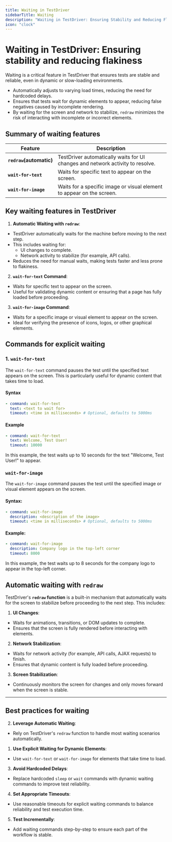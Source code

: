 ```yaml
---
title: Waiting in TestDriver
sidebarTitle: Waiting
description: "Waiting in TestDriver: Ensuring Stability and Reducing Flakiness"
icon: "clock"
---
```


# Waiting in TestDriver: Ensuring stability and reducing flakiness

Waiting is a critical feature in TestDriver that ensures tests are stable and reliable, even in dynamic or slow-loading environments. 

- Automatically adjusts to varying load times, reducing the need for hardcoded delays.
- Ensures that tests wait for dynamic elements to appear, reducing false negatives caused by incomplete rendering.
- By waiting for the screen and network to stabilize, `redraw` minimizes the risk of interacting with incomplete or incorrect elements.


## Summary of waiting features

| **Feature**          | **Description**                                                                 |
|-----------------------|---------------------------------------------------------------------------------|
| **`redraw`(automatic)** | TestDriver automatically waits for UI changes and network activity to resolve. |
| **`wait-for-text`**   | Waits for specific text to appear on the screen.                                |
| **`wait-for-image`**  | Waits for a specific image or visual element to appear on the screen.           |

## Key waiting features in TestDriver

1. **Automatic Waiting with `redraw`**:
  - TestDriver automatically waits for the machine before moving to the next step.
  - This includes waiting for:
    - UI changes to complete.
    - Network activity to stabilize (for example, API calls).
  - Reduces the need for manual waits, making tests faster and less prone to flakiness.

2. **`wait-for-text` Command**:
  - Waits for specific text to appear on the screen.
  - Useful for validating dynamic content or ensuring that a page has fully loaded before proceeding.

3. **`wait-for-image` Command**:
  - Waits for a specific image or visual element to appear on the screen.
  - Ideal for verifying the presence of icons, logos, or other graphical elements.


## Commands for explicit waiting

### 1. **`wait-for-text`**

The `wait-for-text` command pauses the test until the specified text appears on the screen. This is particularly useful for dynamic content that takes time to load.

#### Syntax

```yaml
- command: wait-for-text
  text: <text to wait for>
  timeout: <time in milliseconds> # Optional, defaults to 5000ms
```

#### Example

```yaml
- command: wait-for-text
  text: Welcome, Test User!
  timeout: 10000
```

In this example, the test waits up to 10 seconds for the text "Welcome, Test User!" to appear.

### **`wait-for-image`**

The `wait-for-image` command pauses the test until the specified image or visual element appears on the screen.

#### Syntax:

```yaml
- command: wait-for-image
  description: <description of the image>
  timeout: <time in milliseconds> # Optional, defaults to 5000ms
```

#### Example:

```yaml
- command: wait-for-image
  description: Company logo in the top-left corner
  timeout: 8000
```

In this example, the test waits up to 8 seconds for the company logo to appear in the top-left corner.

## Automatic waiting with `redraw`

TestDriver's **`redraw` function** is a built-in mechanism that automatically waits for the screen to stabilize before proceeding to the next step. This includes:

1. **UI Changes**:
  - Waits for animations, transitions, or DOM updates to complete.
  - Ensures that the screen is fully rendered before interacting with elements.

2. **Network Stabilization**:
  - Waits for network activity (for example, API calls, AJAX requests) to finish.
  - Ensures that dynamic content is fully loaded before proceeding.

3. **Screen Stabilization**:
  - Continuously monitors the screen for changes and only moves forward when the screen is stable.

---

## Best practices for waiting

2. **Leverage Automatic Waiting**:
  - Rely on TestDriver's `redraw` function to handle most waiting scenarios automatically.

1. **Use Explicit Waiting for Dynamic Elements**:
  - Use `wait-for-text` or `wait-for-image` for elements that take time to load.

3. **Avoid Hardcoded Delays**:
  - Replace hardcoded `sleep` or `wait` commands with dynamic waiting commands to improve test reliability.

4. **Set Appropriate Timeouts**:
  - Use reasonable timeouts for explicit waiting commands to balance reliability and test execution time.

5. **Test Incrementally**:
  - Add waiting commands step-by-step to ensure each part of the workflow is stable.
